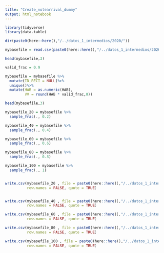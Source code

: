 ```yaml
---
title: "Create_votearrival_dummy"
output: html_notebook
---
```



```r
library(tidyverse)
library(data.table)

dir(paste0(here::here(),"/../datos_1_intermedios/2020/"))

mybasefile = read.csv(paste0(here::here(),"/../datos_1_intermedios/2020/z010R_geopadron_mesas_2020_ALL.csv"),colClasses = "character")

head(mybasefile,3)
```
```r
valid_frac = 0.9

mybasefile = mybasefile %>%
  mutate(ID_RECI = NULL)%>%
  unique()%>%
  mutate(HAB = as.numeric(HAB),
         VV = round(HAB * valid_frac,0))

head(mybasefile,3)

mybasefile_20 = mybasefile %>%
  sample_frac(., 0.2)

mybasefile_40 = mybasefile %>%
  sample_frac(., 0.4)

mybasefile_60 = mybasefile %>%
  sample_frac(., 0.6)

mybasefile_80 = mybasefile %>%
  sample_frac(., 0.8)

mybasefile_100 = mybasefile %>%
  sample_frac(., 1)


write.csv(mybasefile_20 , file = paste0(here::here(),"/../datos_1_intermedios/2020/z050R_dummy_votearrival_20.csv"),
          row.names = FALSE, quote = TRUE)


write.csv(mybasefile_40 , file = paste0(here::here(),"/../datos_1_intermedios/2020/z050R_dummy_votearrival_40.csv"),
          row.names = FALSE, quote = TRUE)

write.csv(mybasefile_60 , file = paste0(here::here(),"/../datos_1_intermedios/2020/z050R_dummy_votearrival_60.csv"),
          row.names = FALSE, quote = TRUE)

write.csv(mybasefile_80 , file = paste0(here::here(),"/../datos_1_intermedios/2020/z050R_dummy_votearrival_80.csv"),
          row.names = FALSE, quote = TRUE)

write.csv(mybasefile_100 , file = paste0(here::here(),"/../datos_1_intermedios/2020/z050R_dummy_votearrival_100.csv"),
          row.names = FALSE, quote = TRUE)

```

